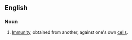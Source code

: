 ==English==
{{wikipedia}}
===Noun===
{{en-noun|alloimmunities}}
# {{pathology}} [[immunity|Immunity]], obtained from another, against one's own [[cell]]s.